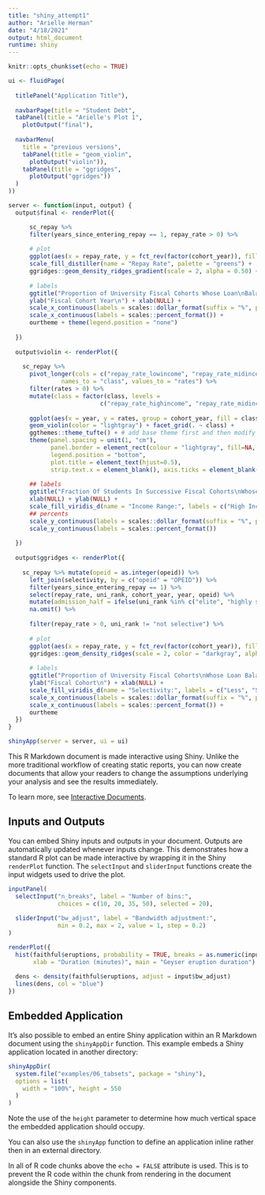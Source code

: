 ```yaml
---
title: "shiny_attempt1"
author: "Arielle Herman"
date: "4/18/2021"
output: html_document
runtime: shiny
---
```


```r
knitr::opts_chunk$set(echo = TRUE)
```


```r
ui <- fluidPage(
  
  titlePanel("Application Title"),
  
  navbarPage(title = "Student Debt",
  tabPanel(title = "Arielle's Plot 1",
    plotOutput("final"),
    
  navbarMenu(
    title = "previous versions",
    tabPanel(title = "geom_violin",
      plotOutput("violin")),
    tabPanel(title = "ggridges",
      plotOutput("ggridges"))
  )
))

server <- function(input, output) {
  output$final <- renderPlot({

      sc_repay %>%
      filter(years_since_entering_repay == 1, repay_rate > 0) %>%
      
      # plot
      ggplot(aes(x = repay_rate, y = fct_rev(factor(cohort_year)), fill = stat(x))) +
      scale_fill_distiller(name = "Repay Rate", palette = "greens") +
      ggridges::geom_density_ridges_gradient(scale = 2, alpha = 0.50) +
      
      # labels
      ggtitle("Proportion of University Fiscal Cohorts Whose Loan\nBalances Declined in Year One of Repayment\n") +
      ylab("Fiscal Cohort Year\n") + xlab(NULL) +
      scale_x_continuous(labels = scales::dollar_format(suffix = "%", prefix = "")) +
      scale_x_continuous(labels = scales::percent_format()) +
      ourtheme + theme(legend.position = "none")
    
  })
  
  output$violin <- renderPlot({
    
    sc_repay %>%
      pivot_longer(cols = c("repay_rate_lowincome", "repay_rate_midincome", "repay_rate_highincome"),
               names_to = "class", values_to = "rates") %>%
      filter(rates > 0) %>%
      mutate(class = factor(class, levels =
                          c("repay_rate_highincome", "repay_rate_midincome", "repay_rate_lowincome"))) %>%
      
      ggplot(aes(x = year, y = rates, group = cohort_year, fill = class)) +
      geom_violin(color = "lightgray") + facet_grid(. ~ class) +
      ggthemes::theme_tufte() + # add base theme first and then modify
      theme(panel.spacing = unit(1, "cm"),
            panel.border = element_rect(colour = "lightgray", fill=NA, size=1),
            legend.position = "bottom",
            plot.title = element_text(hjust=0.5),
            strip.text.x = element_blank(), axis.ticks = element_blank()) +
      
      ## labels
      ggtitle("Fraction Of Students In Successive Fiscal Cohorts\nWhose Loan Balances Have Declined") +
      xlab(NULL) + ylab(NULL) +
      scale_fill_viridis_d(name = "Income Range:", labels = c("High Income", "Middle Income", "Low Income")) +
      ## percents
      scale_y_continuous(labels = scales::dollar_format(suffix = "%", prefix = "")) +
      scale_y_continuous(labels = scales::percent_format())
    
  })
  
  output$ggridges <- renderPlot({
    
    sc_repay %>% mutate(opeid = as.integer(opeid)) %>%
      left_join(selectivity, by = c("opeid" = "OPEID")) %>%
      filter(years_since_entering_repay == 1) %>%
      select(repay_rate, uni_rank, cohort_year, year, opeid) %>%
      mutate(admission_half = ifelse(uni_rank %in% c("elite", "highly selective", "more selective"), 1, 0)) %>%
      na.omit() %>%
      
      filter(repay_rate > 0, uni_rank != "not selective") %>%
  
      # plot
      ggplot(aes(x = repay_rate, y = fct_rev(factor(cohort_year)), fill = uni_rank)) +
      ggridges::geom_density_ridges(scale = 2, color = "darkgray", alpha = 0.50) +
      
      # labels
      ggtitle("Proportion of University Fiscal Cohorts\nWhose Loan Balances Declined") +
      ylab("Fiscal Cohort\n") + xlab(NULL) +
      scale_fill_viridis_d(name = "Selectivity:", labels = c("Less", "Selective", "More", "Highly"), direction = 1) +
      scale_x_continuous(labels = scales::dollar_format(suffix = "%", prefix = "")) +
      scale_x_continuous(labels = scales::percent_format()) +
      ourtheme
  })
}

shinyApp(server = server, ui = ui)

```
This R Markdown document is made interactive using Shiny. Unlike the more traditional workflow of creating static reports, you can now create documents that allow your readers to change the assumptions underlying your analysis and see the results immediately. 

To learn more, see [Interactive Documents](http://rmarkdown.rstudio.com/authoring_shiny.html).

## Inputs and Outputs

You can embed Shiny inputs and outputs in your document. Outputs are automatically updated whenever inputs change.  This demonstrates how a standard R plot can be made interactive by wrapping it in the Shiny `renderPlot` function. The `selectInput` and `sliderInput` functions create the input widgets used to drive the plot.

```r
inputPanel(
  selectInput("n_breaks", label = "Number of bins:",
              choices = c(10, 20, 35, 50), selected = 20),
  
  sliderInput("bw_adjust", label = "Bandwidth adjustment:",
              min = 0.2, max = 2, value = 1, step = 0.2)
)

renderPlot({
  hist(faithful$eruptions, probability = TRUE, breaks = as.numeric(input$n_breaks),
       xlab = "Duration (minutes)", main = "Geyser eruption duration")
  
  dens <- density(faithful$eruptions, adjust = input$bw_adjust)
  lines(dens, col = "blue")
})
```

## Embedded Application

It's also possible to embed an entire Shiny application within an R Markdown document using the `shinyAppDir` function. This example embeds a Shiny application located in another directory:

```r
shinyAppDir(
  system.file("examples/06_tabsets", package = "shiny"),
  options = list(
    width = "100%", height = 550
  )
)
```

Note the use of the `height` parameter to determine how much vertical space the embedded application should occupy.

You can also use the `shinyApp` function to define an application inline rather then in an external directory.

In all of R code chunks above the `echo = FALSE` attribute is used. This is to prevent the R code within the chunk from rendering in the document alongside the Shiny components.



